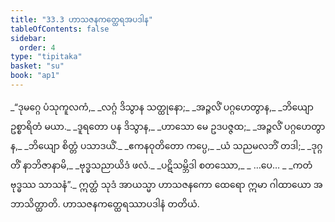 ```yaml
---
title: "33.3 ဟာသဇနကတ္ထေရအပဒါန"
tableOfContents: false
sidebar:
  order: 4
type: "tipitaka"
basket: "su"
book: "ap1"
---
```



<DynamicBreadcrumb />

<Division number="13" book="ap1">

<Paragraph number="3602" type="verses" book="ap1">
_“ဒုမဂ္ဂေ ပံသုကူလကံ,_  
_လဂ္ဂံ ဒိသွာန သတ္ထုနော;_  
_အဉ္ဇလိံ ပဂ္ဂဟေတွာန,_  
_ဘိယျော ဥစ္စာရိတံ မယာ._  

</Paragraph>

</Division>
<Division number="14" book="ap1">

<Paragraph number="3603" type="verses" book="ap1">
_ဒူရတော ပန ဒိသွာန,_  
_ဟာသော မေ ဥဒပဇ္ဇထ;_  
_အဉ္ဇလိံ ပဂ္ဂဟေတွာန,_  
_ဘိယျော စိတ္တံ ပသာဒယိံ._  

</Paragraph>

</Division>
<Division number="15" book="ap1">

<Paragraph number="3604" type="verses" book="ap1">
_ဧကနဝုတိတော ကပ္ပေ,_  
_ယံ သညမလဘိံ တဒါ;_  
_ဒုဂ္ဂတိံ နာဘိဇာနာမိ,_  
_ဗုဒ္ဓသညာယိဒံ ဖလံ._  

</Paragraph>

</Division>
<Division number="16" book="ap1">

<Paragraph number="3605" type="verses" book="ap1">
_ပဋိသမ္ဘိဒါ စတဿော,_  
_ …ပေ… _  
_ကတံ ဗုဒ္ဓဿ သာသနံ”._  

</Paragraph>

<Paragraph number="3606" book="ap1">
ဣတ္ထံ သုဒံ အာယသ္မာ ဟာသဇနကော ထေရော ဣမာ ဂါထာယော အဘာသိတ္ထာတိ.

</Paragraph>
</Division>

<Paragraph number="3607" type="center" book="ap1">
ဟာသဇနကတ္ထေရဿာပဒါနံ တတိယံ.
</Paragraph>